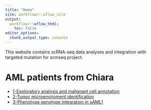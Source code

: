 ```yaml
---
title: "Home"
site: workflowr::wflow_site
output:
  workflowr::wflow_html:
    toc: false
editor_options:
  chunk_output_type: console
---
```


This  website contains scRNA-seq data analyses and integration with targeted mutation for scmseq project.

# AML patients from Chiara

- [1-Exploratory analysis and malignant cell annotation](00_malignant_non_malignant_annotations.html)
- [2-Tumor microenviroment identification](01_tme_annotation.html)
- [3-Phenotype genotype integration in sAML1](02_integration_phenotype_genotype_sAML1.html)



